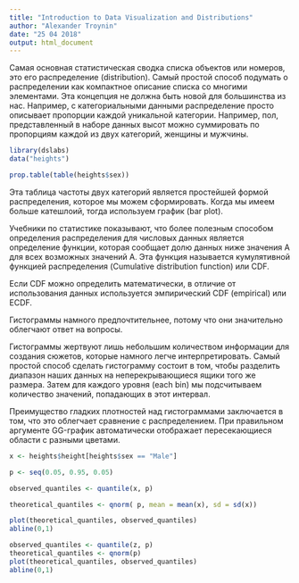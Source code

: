 ```yaml
---
title: "Introduction to Data Visualization and Distributions"
author: "Alexander Troynin"
date: "25 04 2018"
output: html_document
---
```


Самая основная статистическая сводка списка объектов или номеров,
это его распределение (distribution). Самый простой способ 
подумать о распределении как компактное описание списка со многими 
элементами. Эта концепция не должна быть новой для большинства из нас.
Например, с категориальными данными распределение
просто описывает пропорции каждой уникальной категории.
Например, пол, представленный в наборе данных высот
можно суммировать по пропорциям каждой из двух категорий,
женщины и мужчины.

```r
library(dslabs)
data("heights")
```

```r
prop.table(table(heights$sex))
```

Эта таблица частоты двух категорий является простейшей формой
распределения, которое мы можем сформировать. Когда мы имеем
больше катешлоий, тогда используем график (bar plot).

Учебники по статистике показывают, что более полезным способом
определения распределения для числовых данных является определение
функции, которая сообщает долю данных ниже значения A для всех
возможных значений A. Эта функция называется кумулятивной функцией
распределения (Cumulative distribution function) или CDF.

Если CDF можно определить математически, в отличие от
использования данных используется эмпирический CDF (empirical)
или ECDF.

Гистограммы намного предпочтительнее, потому что они значительно
облегчают ответ на вопросы.

Гистограммы жертвуют лишь небольшим количеством информации для
создания сюжетов, которые намного легче интерпретировать.
Самый простой способ сделать гистограмму состоит в том, чтобы
разделить диапазон наших данных на неперекрывающиеся ящики того
же размера. Затем для каждого уровня (each bin) мы подсчитываем
количество значений, попадающих в этот интервал.

Преимущество гладких плотностей над гистограммами заключается
в том, что это облегчает сравнение с распределением. При правильном
аргументе GG-график автоматически отображает пересекающиеся области
с разными цветами.

```r
x <- heights$height[heights$sex == "Male"]
```
```r
p <- seq(0.05, 0.95, 0.05)

observed_quantiles <- quantile(x, p)

theoretical_quantiles <- qnorm( p, mean = mean(x), sd = sd(x))

plot(theoretical_quantiles, observed_quantiles)
abline(0,1)

observed_quantiles <- quantile(z, p)
theoretical_quantiles <- qnorm(p) 
plot(theoretical_quantiles, observed_quantiles)
abline(0,1)
```
